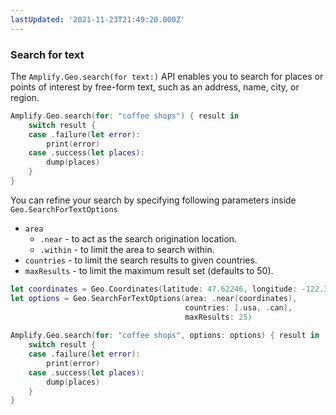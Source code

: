 ```yaml
---
lastUpdated: '2021-11-23T21:49:20.000Z'
---
```

### Search for text

The `Amplify.Geo.search(for text:)` API enables you to search for places or points of interest by free-form text, such as an address, name, city, or region.

```swift
Amplify.Geo.search(for: "coffee shops") { result in
    switch result {
    case .failure(let error):
        print(error)
    case .success(let places):
        dump(places)
    }
}
```

You can refine your search by specifying following parameters inside `Geo.SearchForTextOptions`
- `area`
  - `.near` - to act as the search origination location.
  - `.within` - to limit the area to search within.
- `countries` - to limit the search results to given countries.
- `maxResults` - to limit the maximum result set (defaults to 50).

```swift
let coordinates = Geo.Coordinates(latitude: 47.62246, longitude: -122.336775)
let options = Geo.SearchForTextOptions(area: .near(coordinates),
                                       countries: [.usa, .can],
                                       maxResults: 25)
                                       
Amplify.Geo.search(for: "coffee shops", options: options) { result in
    switch result {
    case .failure(let error):
        print(error)
    case .success(let places):
        dump(places)
    }
}
```
